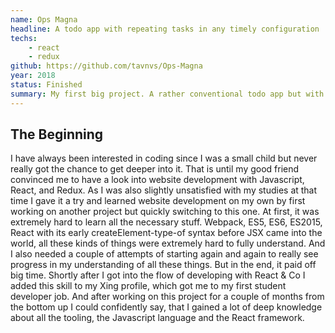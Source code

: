 ```yaml
---
name: Ops Magna
headline: A todo app with repeating tasks in any timely configuration
techs:
    - react
    - redux
github: https://github.com/tavnvs/Ops-Magna
year: 2018
status: Finished
summary: My first big project. A rather conventional todo app but with capabilities to define recurring tasks in a very flexible way, e.g. recurring every 5th last day in a month or every 20th day of a year. I created it with React and Redux which I got recommended to work on by a good friend who then finally dragged me into the world of coding. I spent a lot of time on it, developed it end-to-end on my own and in the end had a quite well-working end product. It was still only a website but I even used it for a short time on my phone for myself.
---
```


## The Beginning

I have always been interested in coding since I was a small child but never really got the chance to get deeper into it. That is until my good friend convinced me to have a look into website development with Javascript, React, and Redux. As I was also slightly unsatisfied with my studies at that time I gave it a try and learned website development on my own by first working on another project but quickly switching to this one. At first, it was extremely hard to learn all the necessary stuff. Webpack, ES5, ES6, ES2015, React with its early createElement-type-of syntax before JSX came into the world, all these kinds of things were extremely hard to fully understand. And I also needed a couple of attempts of starting again and again to really see progress in my understanding of all these things. But in the end, it paid off big time. Shortly after I got into the flow of developing with React & Co I added this skill to my Xing profile, which got me to my first student developer job. And after working on this project for a couple of months from the bottom up I could confidently say, that I gained a lot of deep knowledge about all the tooling, the Javascript language and the React framework.
